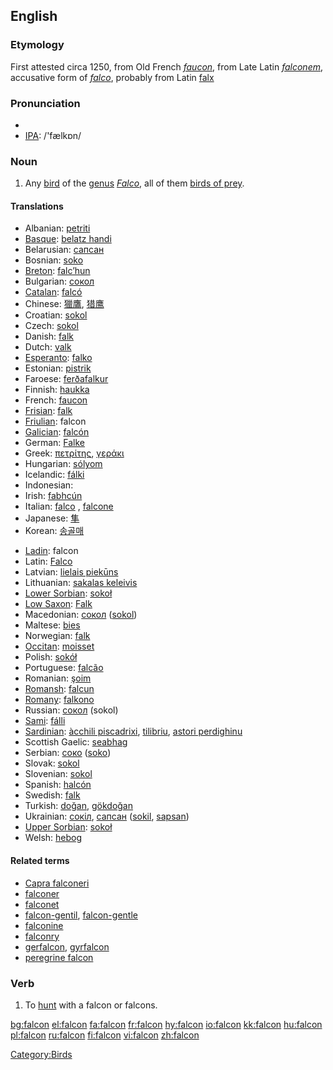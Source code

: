 {{see|falcón}}
==English==

===Etymology===
First attested circa 1250, from Old French ''[[faucon]]'', from Late Latin ''[[falconem]]'', accusative form of ''[[falco]]'', probably from Latin [[falx]] 

===Pronunciation===
*{{AHD|/fălkən/ or /fôlkən/ or /fôkən/}}
*[[w:IPA|IPA]]: /'fælkɒn/

===Noun===
{{wikipedia}}
{{en-noun}}

# Any [[bird]] of the [[genus]] ''[[Falco]]'', all of them [[bird of prey|birds of prey]].

====Translations====
{{top}}
*Albanian: [[petriti]]
*[[Basque]]: [[belatz handi]]
*Belarusian: [[сапсан]]
*Bosnian: [[soko]] {{m}}
*[[Breton]]: [[falc’hun]]
*Bulgarian: [[сокол]] {{m}}
*[[Catalan]]: [[falcó]]
*Chinese: [[獵鷹]], [[猎鹰]]
*Croatian: [[sokol]]
*Czech: [[sokol]]
*Danish: [[falk]] {{c}}
*Dutch: [[valk]] {{m}}
*[[Esperanto]]: [[falko]]
*Estonian: [[pistrik]]
*Faroese: [[ferðafalkur]]
*Finnish: [[haukka]]
*French: [[faucon]] {{m}}
*[[Frisian]]: [[falk]]
*[[Friulian]]: falcon
*[[Galician]]: [[falcón]]
*German: [[Falke]] {{m}}
*Greek: [[πετρίτης]], [[γεράκι]] {{n}}
*Hungarian: [[sólyom]]
*Icelandic: [[fálki]]
*Indonesian: [[]]
*Irish: [[fabhcún]]
*Italian: [[falco]] {{m}}, [[falcone]] {{m}}
*Japanese: [[隼]]
*Korean: [[송골매]]
{{mid}}
*[[Ladin]]: falcon
*Latin: [[Falco]]
*Latvian: [[lielais piekūns]]
*Lithuanian: [[sakalas keleivis]]
*[[Lower Sorbian]]: [[sokoł]]
*[[Low Saxon]]: [[Falk]] {{m}}
*Macedonian: [[сокол]] ([[sokol]])
*Maltese: [[bies]]
*Norwegian: [[falk]] {{m}}
*[[Occitan]]: [[moisset]]
*Polish: [[sokół]]
*Portuguese: [[falcão]] {{m}}
*Romanian: [[şoim]]
*[[Romansh]]: [[falcun]]
*[[Romany]]: [[falkono]] {{m}}
*Russian: [[сокол]] (sokol) {{m}}
*[[Sami]]: [[fálli]]
*[[Sardinian]]: [[àcchili piscadrixi]], [[tilibriu]], [[astori perdighinu]]
*Scottish Gaelic: [[seabhag]]
*Serbian: [[соко]] ([[soko]])
*Slovak: [[sokol]]
*Slovenian: [[sokol]] {{m}}
*Spanish: [[halcón]] {{m}}
*Swedish: [[falk]]
*Turkish: [[doğan]], [[gökdoğan]]
*Ukrainian: [[сокіл]], [[сапсан]] ([[sokil]], [[sapsan]])
*[[Upper Sorbian]]: [[sokoł]]
*Welsh: [[hebog]]
{{bottom}}

====Related terms====
*[[Capra falconeri]]
*[[falconer]]
*[[falconet]]
*[[falcon-gentil]], [[falcon-gentle]]
*[[falconine]]
*[[falconry]]
*[[gerfalcon]], [[gyrfalcon]]
*[[peregrine falcon]]

===Verb===
{{en-verb}}

# To [[hunt]] with a falcon or falcons.

[[Category:Birds]]

[[bg:falcon]]
[[el:falcon]]
[[fa:falcon]]
[[fr:falcon]]
[[hy:falcon]]
[[io:falcon]]
[[kk:falcon]]
[[hu:falcon]]
[[pl:falcon]]
[[ru:falcon]]
[[fi:falcon]]
[[vi:falcon]]
[[zh:falcon]]